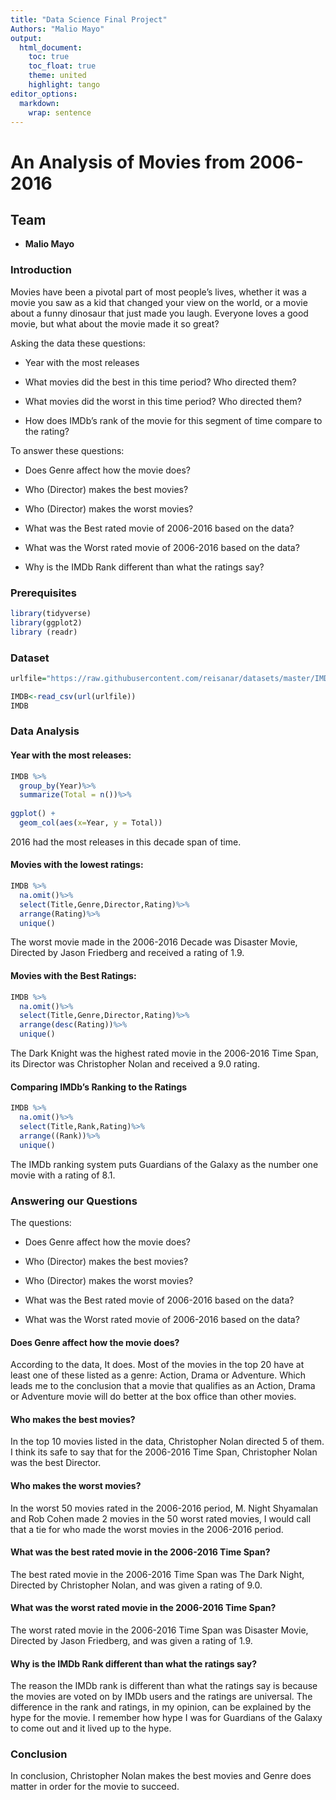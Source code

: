 ---
title: "Data Science Final Project"
Authors: "Malio Mayo"
output: 
  html_document:
    toc: true
    toc_float: true
    theme: united
    highlight: tango
editor_options: 
  markdown: 
    wrap: sentence
---

# An Analysis of Movies from 2006-2016

## Team

-   **Malio Mayo**

### Introduction

Movies have been a pivotal part of most people's lives, whether it was a movie you saw as a kid that changed your view on the world, or a movie about a funny dinosaur that just made you laugh.
Everyone loves a good movie, but what about the movie made it so great?

Asking the data these questions:

-   Year with the most releases

-   What movies did the best in this time period?
    Who directed them?

-   What movies did the worst in this time period?
    Who directed them?

-   How does IMDb's rank of the movie for this segment of time compare to the rating?

To answer these questions:

-   Does Genre affect how the movie does?

-   Who (Director) makes the best movies?

-   Who (Director) makes the worst movies?

-   What was the Best rated movie of 2006-2016 based on the data?

-   What was the Worst rated movie of 2006-2016 based on the data?

-   Why is the IMDb Rank different than what the ratings say?

### Prerequisites

```{r}
library(tidyverse)
library(ggplot2)
library (readr)
```

### Dataset

```{r}

urlfile="https://raw.githubusercontent.com/reisanar/datasets/master/IMDB_movies.csv"

IMDB<-read_csv(url(urlfile))
IMDB
```

### Data Analysis

#### Year with the most releases:

```{r}
IMDB %>%
  group_by(Year)%>%
  summarize(Total = n())%>%
  
ggplot() +
  geom_col(aes(x=Year, y = Total))
```

2016 had the most releases in this decade span of time.

#### Movies with the lowest ratings:

```{r}
IMDB %>%
  na.omit()%>%
  select(Title,Genre,Director,Rating)%>%
  arrange(Rating)%>%
  unique()
```

The worst movie made in the 2006-2016 Decade was Disaster Movie, Directed by Jason Friedberg and received a rating of 1.9.

#### Movies with the Best Ratings:

```{r}
IMDB %>%
  na.omit()%>%
  select(Title,Genre,Director,Rating)%>%
  arrange(desc(Rating))%>%
  unique()
```

The Dark Knight was the highest rated movie in the 2006-2016 Time Span, its Director was Christopher Nolan and received a 9.0 rating.

#### Comparing IMDb's Ranking to the Ratings

```{r}
IMDB %>%
  na.omit()%>%
  select(Title,Rank,Rating)%>%
  arrange((Rank))%>%
  unique()
```

The IMDb ranking system puts Guardians of the Galaxy as the number one movie with a rating of 8.1.

### Answering our Questions

The questions:

-   Does Genre affect how the movie does?

-   Who (Director) makes the best movies?

-   Who (Director) makes the worst movies?

-   What was the Best rated movie of 2006-2016 based on the data?

-   What was the Worst rated movie of 2006-2016 based on the data?

#### Does Genre affect how the movie does?

According to the data, It does.
Most of the movies in the top 20 have at least one of these listed as a genre: Action, Drama or Adventure.
Which leads me to the conclusion that a movie that qualifies as an Action, Drama or Adventure movie will do better at the box office than other movies.

#### Who makes the best movies?

In the top 10 movies listed in the data, Christopher Nolan directed 5 of them.
I think its safe to say that for the 2006-2016 Time Span, Christopher Nolan was the best Director.

#### Who makes the worst movies?

In the worst 50 movies rated in the 2006-2016 period, M.
Night Shyamalan and Rob Cohen made 2 movies in the 50 worst rated movies, I would call that a tie for who made the worst movies in the 2006-2016 period.

#### What was the best rated movie in the 2006-2016 Time Span?

The best rated movie in the 2006-2016 Time Span was The Dark Night, Directed by Christopher Nolan, and was given a rating of 9.0.

#### What was the worst rated movie in the 2006-2016 Time Span?

The worst rated movie in the 2006-2016 Time Span was Disaster Movie, Directed by Jason Friedberg, and was given a rating of 1.9.

#### Why is the IMDb Rank different than what the ratings say?
The reason the IMDb rank is different than what the ratings say is because the movies are voted on by IMDb users and the ratings are universal. The difference in the rank and ratings, in my opinion, can be explained by the hype for the movie. I remember how hype I was for Guardians of the Galaxy to come out and it lived up to the hype.

### Conclusion

In conclusion, Christopher Nolan makes the best movies and Genre does matter in order for the movie to succeed.
